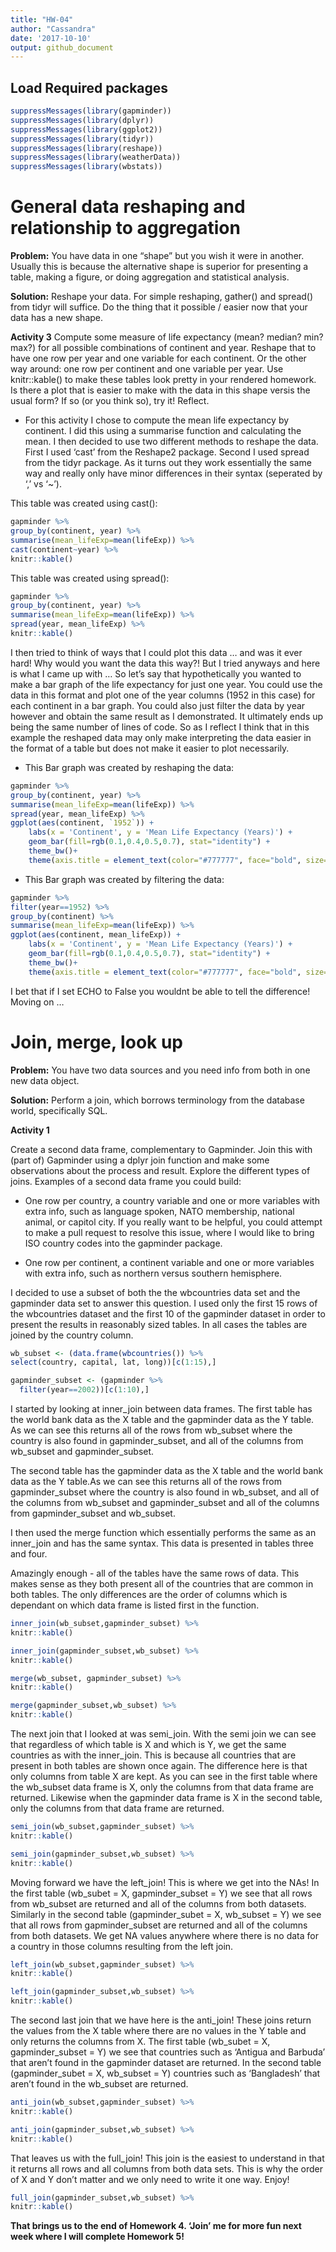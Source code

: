 ```yaml
---
title: "HW-04"
author: "Cassandra"
date: '2017-10-10'
output: github_document
---
```

## Load Required packages
```r
suppressMessages(library(gapminder))
suppressMessages(library(dplyr))
suppressMessages(library(ggplot2))
suppressMessages(library(tidyr))
suppressMessages(library(reshape))
suppressMessages(library(weatherData))
suppressMessages(library(wbstats))
```
# General data reshaping and relationship to aggregation

**Problem:** You have data in one “shape” but you wish it were in another. Usually this is because the alternative shape is superior for presenting a table, making a figure, or doing aggregation and statistical analysis.

**Solution:** Reshape your data. For simple reshaping, gather() and spread() from tidyr will suffice. Do the thing that it possible / easier now that your data has a new shape.

**Activity 3**
Compute some measure of life expectancy (mean? median? min? max?) for all possible combinations of continent and year. Reshape that to have one row per year and one variable for each continent. Or the other way around: one row per continent and one variable per year.
Use knitr::kable() to make these tables look pretty in your rendered homework.
Is there a plot that is easier to make with the data in this shape versis the usual form? If so (or you think so), try it! Reflect.

* For this activity I chose to compute the mean life expectancy by continent. I did this using a summarise function and calculating the mean. I then decided to use two different methods to reshape the data. First I used 'cast' from the Reshape2 package. Second I used spread from the tidyr package. As it turns out they work essentially the same way and really only have minor differences in their syntax (seperated by ',' vs '~').

This table was created using cast():
```r
gapminder %>%
group_by(continent, year) %>%
summarise(mean_lifeExp=mean(lifeExp)) %>%
cast(continent~year) %>%
knitr::kable()
```

This table was created using spread():
```r
gapminder %>%
group_by(continent, year) %>%
summarise(mean_lifeExp=mean(lifeExp)) %>%
spread(year, mean_lifeExp) %>%
knitr::kable()
```

I then tried to think of ways that I could plot this data ... and was it ever hard! Why would you want the data this way?! But I tried anyways and here is what I came up with ... So let's say that hypothetically you wanted to make a bar graph of the life expectancy for just one year. You could use the data in this format and plot one of the year columns (1952 in this case) for each continent in a bar graph. You could also just filter the data by year however and obtain the same result as I demonstrated. It ultimately ends up being the same number of lines of code. So as I reflect I think that in this example the reshaped data may only make interpreting the data easier in the format of a table but does not make it easier to plot necessarily.

* This Bar graph was created by reshaping the data:
```r
gapminder %>%
group_by(continent, year) %>%
summarise(mean_lifeExp=mean(lifeExp)) %>%
spread(year, mean_lifeExp) %>%
ggplot(aes(continent, `1952`)) +
    labs(x = 'Continent', y = 'Mean Life Expectancy (Years)') +
    geom_bar(fill=rgb(0.1,0.4,0.5,0.7), stat="identity") +
    theme_bw()+
    theme(axis.title = element_text(color="#777777", face="bold", size=12))
```

* This Bar graph was created by filtering the data:
```r
gapminder %>%
filter(year==1952) %>%
group_by(continent) %>%
summarise(mean_lifeExp=mean(lifeExp)) %>%
ggplot(aes(continent, mean_lifeExp)) +
    labs(x = 'Continent', y = 'Mean Life Expectancy (Years)') +
    geom_bar(fill=rgb(0.1,0.4,0.5,0.7), stat="identity") +
    theme_bw()+
    theme(axis.title = element_text(color="#777777", face="bold", size=12))
```

I bet that if I set ECHO to False you wouldnt be able to tell the difference! Moving on ...

# Join, merge, look up
**Problem:** You have two data sources and you need info from both in one new data object.

**Solution:** Perform a join, which borrows terminology from the database world, specifically SQL.

**Activity 1**

Create a second data frame, complementary to Gapminder. Join this with (part of) Gapminder using a  dplyr join function and make some observations about the process and result. Explore the different types of joins. Examples of a second data frame you could build:

* One row per country, a country variable and one or more variables with extra info, such as language spoken, NATO membership, national animal, or capitol city. If you really want to be helpful, you could attempt to make a pull request to resolve this issue, where I would like to bring ISO country codes into the gapminder package.

* One row per continent, a continent variable and one or more variables with extra info, such as northern versus southern hemisphere.

I decided to use a subset of both the the wbcountries data set and the gapminder data set to answer this question. I used only the first 15 rows of the wbcountries dataset and the first 10 of the gapminder dataset in order to present the results in reasonably sized tables. In all cases the tables are joined by the country column.

```r
wb_subset <- (data.frame(wbcountries()) %>%
select(country, capital, lat, long))[c(1:15),]

gapminder_subset <- (gapminder %>%
  filter(year==2002))[c(1:10),]
```

I started by looking at inner_join between data frames. The first table has the world bank data as the X table and the gapminder data as the Y table. As we can see this returns all of the rows from wb_subset where the country is also found in gapminder_subset, and all of the columns from wb_subset and gapminder_subset. 

The second table has the gapminder data as the X table and the world bank data as the Y table.As we can see this returns all of the rows from gapminder_subset where the country is also found in wb_subset, and all of the columns from wb_subset and gapminder_subset and all of the columns from gapminder_subset and wb_subset. 

I then used the merge function which essentially performs the same as an inner_join and has the same syntax. This data is presented in tables three and four.

Amazingly enough - all of the tables have the same rows of data. This makes sense as they both present all of the countries that are common in both tables. The only differences are the order of columns which is dependant on which data frame is listed first in the function.

```r
inner_join(wb_subset,gapminder_subset) %>%
knitr::kable()

inner_join(gapminder_subset,wb_subset) %>%
knitr::kable()

merge(wb_subset, gapminder_subset) %>%
knitr::kable()

merge(gapminder_subset,wb_subset) %>%
knitr::kable()
```

The next join that I looked at was semi_join. With the semi join we can see that regardless of which table is X and which is Y, we get the same countries as with the inner_join. This is because all countries that are present in both tables are shown once again. The difference here is that only columns from table X are kept. As you can see in the first table where the wb_subset data frame is X, only the columns from that data frame are returned. Likewise when the gapminder data frame is X in the second table, only the columns from that data frame are returned.

```r
semi_join(wb_subset,gapminder_subset) %>%
knitr::kable()

semi_join(gapminder_subset,wb_subset) %>%
knitr::kable()
```


Moving forward we have the left_join! This is where we get into the NAs! In the first table (wb_subet = X, gapminder_subset = Y) we see that all rows from wb_subset are returned and all of the columns from both datasets. Similarly in the second table (gapminder_subet = X, wb_subset = Y) we see that all rows from gapminder_subset are returned and all of the columns from both datasets. We get NA values anywhere where there is no data for a country in those columns resulting from the left join.


```r
left_join(wb_subset,gapminder_subset) %>%
knitr::kable()

left_join(gapminder_subset,wb_subset) %>%
knitr::kable()
```

The second last join that we have here is the anti_join! These joins return the values from the X table where there are no values in the Y table and only returns the columns from X. The first table (wb_subet = X, gapminder_subset = Y) we see that countries such as 'Antigua and Barbuda' that aren't found in the gapminder dataset are returned. In the second table (gapminder_subet = X, wb_subset = Y) countries such as 'Bangladesh' that aren't found in the wb_subset are returned.

```r
anti_join(wb_subset,gapminder_subset) %>%
knitr::kable()

anti_join(gapminder_subset,wb_subset) %>%
knitr::kable()
```

That leaves us with the full_join! This join is the easiest to understand in that it returns all rows and all columns from both data sets. This is why the order of X and Y don't matter and we only need to write it one way. Enjoy!

```r
full_join(gapminder_subset,wb_subset) %>%
knitr::kable()
```

**That brings us to the end of Homework 4. 'Join' me for more fun next week where I will complete Homework 5!**

